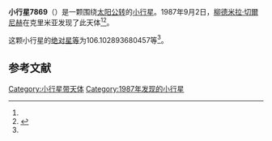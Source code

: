{{Infobox planet
| bgcolour = #FFFFC0
| name = 7869 Pradun
| symbol = 
| image = 
| caption = 
| discovery = yes
| discovery_ref = 
| discoverer = [[柳德米拉·切爾尼赫|柳德米拉·切爾尼赫]]
| discovery_site = [[克里米亚|克里米亚]] 
| discovered = 1987年9月2日
| designations = yes
| mp_name = 
| named_after = 
| alt_names = 1987 RV3/ 1980 PQ4
| mp_category = [[主带小行星|主带小行星]]
| orbit_ref = <ref name="a">[http://ssd.jpl.nasa.gov/sbdb.cgi?sstr=7869 7869 Pradun] {{Wayback|url=http://ssd.jpl.nasa.gov/sbdb.cgi?sstr=7869 |date=20201124025756 }}，小行星數據庫瀏覽器（JPL Small-Body Database Browser）－[[美国国家航空航天局|美国国家航空航天局]]喷气推进实验室</ref>
| epoch = 2456400.5 (2013年4月18日更新)
| aphelion = {{convert|2.687739653826264|AU|km|3|abbr=on|lk=out}}
| perihelion = {{convert|1.844832606785867|AU|km|3|abbr=on}}
| semimajor = {{convert|2.266286130306066|AU|km|3|abbr=on}}
| eccentricity = 0.185966599
| period = 1246.150621 [[日|日]]<br />3.41[[儒略年|儒略年]]
| avg_speed = 
| inclination = 3.64027159186502
| asc_node = 219.2635760843899
| mean_anomaly = 
| arg_peri = 106.102893680457
| satellites = 
| physical_characteristics = yes
| dimensions = 
| mass = 
| density = 
| surface_grav = 
| escape_velocity = 
| sidereal_day = 
| axial_tilt = 
| pole_ecliptic_lat = 
| pole_ecliptic_lon = 
| albedo = 
| temperatures= 
| temp_name1 = 
| mean_temp_1 = 
| max_temp_1 = 
| temp_name2 = 
| max_temp_2 = 
| spectral_type = 
| abs_magnitude = 106.102893680457
}}

'''小行星7869'''（{{lang-en|7869 Pradun}}）是一颗围绕[[太阳|太阳]][[公转|公转]]的[[小行星|小行星]]。1987年9月2日，[[柳德米拉·切爾尼赫|柳德米拉·切爾尼赫]]在克里米亚发现了此天体<ref name="a" /><ref>{{cite news|title=小行星列表|url=http://cfa-www.harvard.edu/iau/lists/NumberedMPs.txt|accessdate=2013-07-08|newspaper=哈佛大学|archive-date=2008-05-17|archive-url=https://web.archive.org/web/20080517010638/http://cfa-www.harvard.edu/iau/lists/NumberedMPs.txt|dead-url=no}}</ref>。

这颗小行星的[[绝对星等|绝对星等]]为106.102893680457等<ref name="a" />。

==参考文献==
{{reflist}}
{{Minor Planet Number|[[小行星7868|小行星7868]]|[[小行星7870|小行星7870]]}}

{{小天体}}

[[Category:小行星带天体|Category:小行星带天体]]
[[Category:1987年发现的小行星|Category:1987年发现的小行星]]

{{asteroid-stub}}